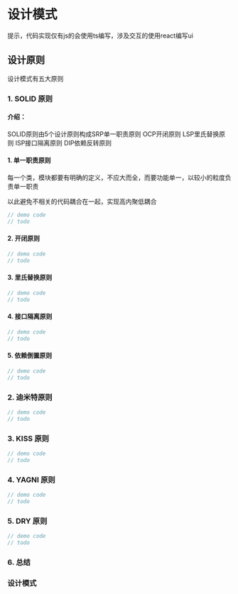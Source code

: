 # 设计模式


提示，代码实现仅有js的会使用ts编写，涉及交互的使用react编写ui

## 设计原则

设计模式有五大原则

### 1. SOLID 原则

#### 介绍：

SOLID原则由5个设计原则构成SRP单一职责原则 OCP开闭原则 LSP里氏替换原则 ISP接口隔离原则 DIP依赖反转原则

#### 1. 单一职责原则

每一个类，模块都要有明确的定义，不应大而全，而要功能单一，以较小的粒度负责单一职责

以此避免不相关的代码耦合在一起，实现高内聚低耦合

```ts
// demo code
// todo
```

#### 2. 开闭原则

```ts
// demo code
// todo
```

#### 3. 里氏替换原则

```ts
// demo code
// todo
```

#### 4. 接口隔离原则

```ts
// demo code
// todo
```

#### 5. 依赖倒置原则

```ts
// demo code
// todo
```

### 2. 迪米特原则

```ts
// demo code
// todo
```

### 3. KISS 原则

```ts
// demo code
// todo
```

### 4. YAGNI 原则

```ts
// demo code
// todo
```

### 5. DRY 原则

```ts
// demo code
// todo
```

### 6. 总结

### 设计模式
